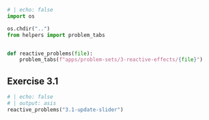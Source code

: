 
```python
# | echo: false
import os

os.chdir("..")
from helpers import problem_tabs


def reactive_problems(file):
    problem_tabs(f"apps/problem-sets/3-reactive-effects/{file}")


```

## Exercise 3.1

```python
# | echo: false
# | output: asis
reactive_problems("3.1-update-slider")
```
